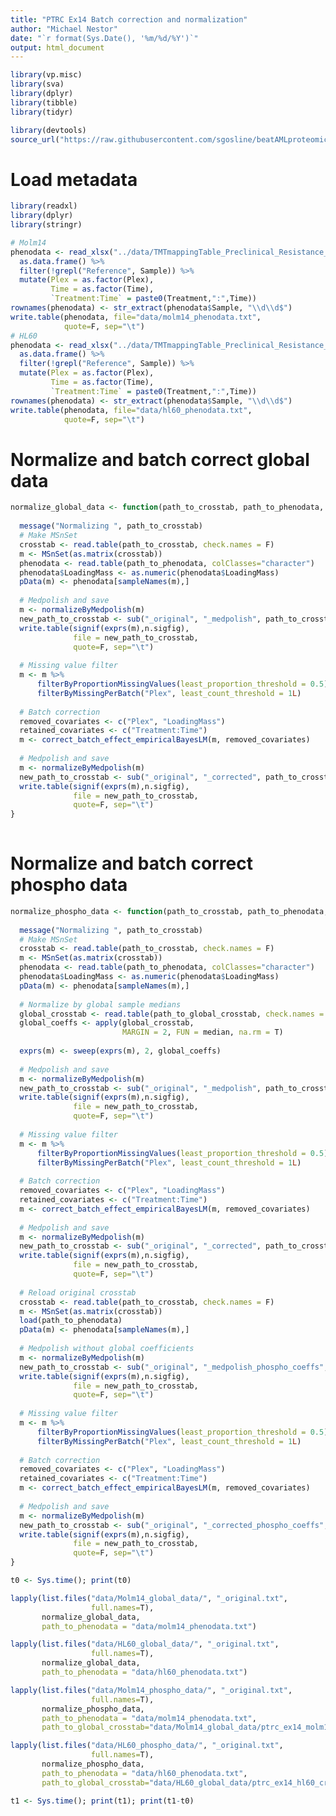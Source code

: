```yaml
---
title: "PTRC Ex14 Batch correction and normalization"
author: "Michael Nestor"
date: "`r format(Sys.Date(), '%m/%d/%Y')`"
output: html_document
---
```



```r
library(vp.misc)
library(sva)
library(dplyr)
library(tibble)
library(tidyr)

library(devtools)
source_url("https://raw.githubusercontent.com/sgosline/beatAMLproteomics/main/dataProcessing/proteomicsNormalizationMethods.R")
```

# Load metadata

```r
library(readxl)
library(dplyr)
library(stringr)

# Molm14
phenodata <- read_xlsx("../data/TMTmappingTable_Preclinical_Resistance_M.xlsx") %>%
  as.data.frame() %>%
  filter(!grepl("Reference", Sample)) %>%
  mutate(Plex = as.factor(Plex),
         Time = as.factor(Time),
         `Treatment:Time` = paste0(Treatment,":",Time))
rownames(phenodata) <- str_extract(phenodata$Sample, "\\d\\d$")
write.table(phenodata, file="data/molm14_phenodata.txt",
            quote=F, sep="\t")
# HL60
phenodata <- read_xlsx("../data/TMTmappingTable_Preclinical_Resistance_H.xlsx") %>%
  as.data.frame() %>%
  filter(!grepl("Reference", Sample)) %>%
  mutate(Plex = as.factor(Plex),
         Time = as.factor(Time),
         `Treatment:Time` = paste0(Treatment,":",Time))
rownames(phenodata) <- str_extract(phenodata$Sample, "\\d\\d$")
write.table(phenodata, file="data/hl60_phenodata.txt",
            quote=F, sep="\t")
```

# Normalize and batch correct global data

```r
normalize_global_data <- function(path_to_crosstab, path_to_phenodata, n.sigfig=3) {
    
  message("Normalizing ", path_to_crosstab)
  # Make MSnSet
  crosstab <- read.table(path_to_crosstab, check.names = F)
  m <- MSnSet(as.matrix(crosstab))
  phenodata <- read.table(path_to_phenodata, colClasses="character")
  phenodata$LoadingMass <- as.numeric(phenodata$LoadingMass)
  pData(m) <- phenodata[sampleNames(m),]
  
  # Medpolish and save
  m <- normalizeByMedpolish(m)
  new_path_to_crosstab <- sub("_original", "_medpolish", path_to_crosstab)
  write.table(signif(exprs(m),n.sigfig),
              file = new_path_to_crosstab,
              quote=F, sep="\t")
  
  # Missing value filter
  m <- m %>%
      filterByProportionMissingValues(least_proportion_threshold = 0.5) %>%
      filterByMissingPerBatch("Plex", least_count_threshold = 1L)
      
  # Batch correction
  removed_covariates <- c("Plex", "LoadingMass")
  retained_covariates <- c("Treatment:Time")
  m <- correct_batch_effect_empiricalBayesLM(m, removed_covariates)
  
  # Medpolish and save
  m <- normalizeByMedpolish(m)
  new_path_to_crosstab <- sub("_original", "_corrected", path_to_crosstab)
  write.table(signif(exprs(m),n.sigfig),
              file = new_path_to_crosstab,
              quote=F, sep="\t")
}
  
```

# Normalize and batch correct phospho data

```r

normalize_phospho_data <- function(path_to_crosstab, path_to_phenodata, path_to_global_crosstab, n.sigfig=3) {
    
  message("Normalizing ", path_to_crosstab)
  # Make MSnSet
  crosstab <- read.table(path_to_crosstab, check.names = F)
  m <- MSnSet(as.matrix(crosstab))
  phenodata <- read.table(path_to_phenodata, colClasses="character")
  phenodata$LoadingMass <- as.numeric(phenodata$LoadingMass)
  pData(m) <- phenodata[sampleNames(m),]
  
  # Normalize by global sample medians
  global_crosstab <- read.table(path_to_global_crosstab, check.names = F)
  global_coeffs <- apply(global_crosstab,
                         MARGIN = 2, FUN = median, na.rm = T)
  
  exprs(m) <- sweep(exprs(m), 2, global_coeffs)
  
  # Medpolish and save
  m <- normalizeByMedpolish(m)
  new_path_to_crosstab <- sub("_original", "_medpolish", path_to_crosstab)
  write.table(signif(exprs(m),n.sigfig),
              file = new_path_to_crosstab,
              quote=F, sep="\t")
  
  # Missing value filter
  m <- m %>%
      filterByProportionMissingValues(least_proportion_threshold = 0.5) %>%
      filterByMissingPerBatch("Plex", least_count_threshold = 1L)
      
  # Batch correction
  removed_covariates <- c("Plex", "LoadingMass")
  retained_covariates <- c("Treatment:Time")
  m <- correct_batch_effect_empiricalBayesLM(m, removed_covariates)
  
  # Medpolish and save
  m <- normalizeByMedpolish(m)
  new_path_to_crosstab <- sub("_original", "_corrected", path_to_crosstab)
  write.table(signif(exprs(m),n.sigfig),
              file = new_path_to_crosstab,
              quote=F, sep="\t")
  
  # Reload original crosstab
  crosstab <- read.table(path_to_crosstab, check.names = F)
  m <- MSnSet(as.matrix(crosstab))
  load(path_to_phenodata)
  pData(m) <- phenodata[sampleNames(m),]
  
  # Medpolish without global coefficients
  m <- normalizeByMedpolish(m)
  new_path_to_crosstab <- sub("_original", "_medpolish_phospho_coeffs", path_to_crosstab)
  write.table(signif(exprs(m),n.sigfig),
              file = new_path_to_crosstab,
              quote=F, sep="\t")
  
  # Missing value filter
  m <- m %>%
      filterByProportionMissingValues(least_proportion_threshold = 0.5) %>%
      filterByMissingPerBatch("Plex", least_count_threshold = 1L)
      
  # Batch correction
  removed_covariates <- c("Plex", "LoadingMass")
  retained_covariates <- c("Treatment:Time")
  m <- correct_batch_effect_empiricalBayesLM(m, removed_covariates)
  
  # Medpolish and save
  m <- normalizeByMedpolish(m)
  new_path_to_crosstab <- sub("_original", "_corrected_phospho_coeffs", path_to_crosstab)
  write.table(signif(exprs(m),n.sigfig),
              file = new_path_to_crosstab,
              quote=F, sep="\t")
}


```

```r

t0 <- Sys.time(); print(t0)

lapply(list.files("data/Molm14_global_data/", "_original.txt",
                  full.names=T),
       normalize_global_data,
       path_to_phenodata = "data/molm14_phenodata.txt")

lapply(list.files("data/HL60_global_data/", "_original.txt",
                  full.names=T),
       normalize_global_data,
       path_to_phenodata = "data/hl60_phenodata.txt")

lapply(list.files("data/Molm14_phospho_data/", "_original.txt",
                  full.names=T),
       normalize_phospho_data,
       path_to_phenodata = "data/molm14_phenodata.txt",
       path_to_global_crosstab="data/Molm14_global_data/ptrc_ex14_molm14_crosstab_global_gene_original.txt")

lapply(list.files("data/HL60_phospho_data/", "_original.txt",
                  full.names=T),
       normalize_phospho_data,
       path_to_phenodata = "data/hl60_phenodata.txt",
       path_to_global_crosstab="data/HL60_global_data/ptrc_ex14_hl60_crosstab_global_gene_original.txt")

t1 <- Sys.time(); print(t1); print(t1-t0)
```

